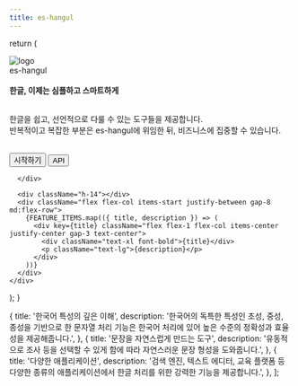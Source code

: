 ```yaml
---
title: es-hangul
---
```



  return (
    <div className="pb-20">
      <div className="flex flex-col items-center justify-center gap-8 pt-11 text-center">
        <Image src="/es-hangul-logo.webp" alt="logo" width={400} height={241} />
        <div className="flex flex-col items-center gap-4">
          <div className="relative text-5xl font-bold">
            <span>es-hangul</span><br/><br/>
            <strong>한글, 이제는 심플하고 스마트하게</strong>
          </div>
          <br/>
          <p className="text-3xl">
            한글을 쉽고, 선언적으로 다룰 수 있는 도구들을 제공합니다.<br/>반복적이고 복잡한 부분은
            es-hangul에 위임한 뒤, 비즈니스에 집중할 수 있습니다.
          </p>
        </div>
        <div className='flex gap-4'>        
          <Link href="/docs/story">
          <button className="rounded-xl bg-gray-800 px-16 py-5 text-xl font-bold">시작하기</button>
        </Link>
        <Link href="/docs/josa">
          <button className="rounded-xl bg-gray-800 px-16 py-5 text-xl font-bold">API</button>
        </Link>
        </div>

      </div>

      <div className="h-14"></div>
      <div className="flex flex-col items-start justify-between gap-8 md:flex-row">
        {FEATURE_ITEMS.map(({ title, description }) => (
          <div key={title} className="flex flex-1 flex-col items-center justify-center gap-3 text-center">
            <div className="text-xl font-bold">{title}</div>
            <p className="text-lg">{description}</p>
          </div>
        ))}
      </div>
    </div>

);
}

  {
    title: '한국어 특성의 깊은 이해',
    description:
      '한국어의 독특한 특성인 초성, 중성, 종성을 기반으로 한 문자열 처리 기능은 한국어 처리에 있어 높은 수준의 정확성과 효율성을 제공해줍니다.',
  },
  {
    title: '문장을 자연스럽게 만드는 도구',
    description: '유동적으로 조사 등을 선택할 수 있게 함에 따라 자연스러운 문장 형성을 도와줍니다.',
  },
  {
    title: '다양한 애플리케이션',
    description:
      '검색 엔진, 텍스트 에디터, 교육 플랫폼 등 다양한 종류의 애플리케이션에서 한글 처리를 위한 강력한 기능을 제공합니다.',
  },
];
